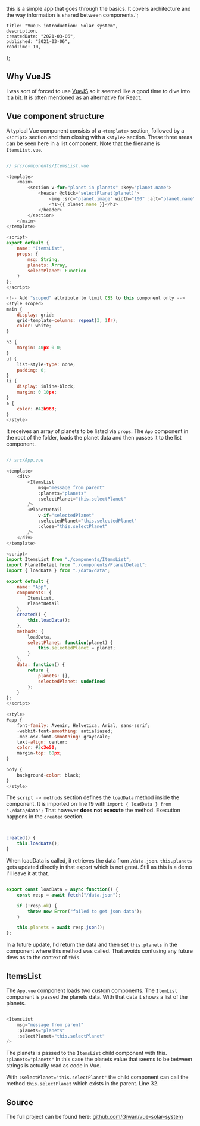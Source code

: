 this is a simple app that goes through the basics. 
It covers architecture and the way information is shared between components.`; 

    title: "VueJS introduction: Solar system",
    description,
    createdDate: "2021-03-06",
    published: "2021-03-06",
    readTime: 10,
};


## Why VueJS
I was sort of forced to use <a href="https://vuejs.org" target="_blank" rel="noopener">VueJS</a> so it seemed like a good time to dive into it a bit. 
It is often mentioned as an alternative for React. 

## Vue component structure
A typical Vue component consists of a `<template>` section, followed by a `<script>` section and then closing with a `<style>` section. 
These three areas can be seen here in a list component. Note that the filename is `ItemsList.vue`. 

```javascript

// src/components/ItemsList.vue

<template>
    <main>
        <section v-for="planet in planets" :key="planet.name">
            <header @click="selectPlanet(planet)">
                <img :src="planet.image" width="100" :alt="planet.name" />
                <h1>{{ planet.name }}</h1>
            </header>
        </section>
    </main>
</template>

<script>
export default {
    name: "ItemsList",
    props: {
        msg: String,
        planets: Array,
        selectPlanet: Function
    }
};
</script>

<!-- Add "scoped" attribute to limit CSS to this component only -->
<style scoped>
main {
    display: grid;
    grid-template-columns: repeat(3, 1fr);
    color: white;
}

h3 {
    margin: 40px 0 0;
}
ul {
    list-style-type: none;
    padding: 0;
}
li {
    display: inline-block;
    margin: 0 10px;
}
a {
    color: #42b983;
}
</style>


```
It receives an array of planets to be listed via `props`. 
The `App` component in the root of the folder, 
loads the planet data and then passes it to the list component. 

```javascript

// src/App.vue

<template>
    <div>
        <ItemsList
            msg="message from parent"
            :planets="planets"
            :selectPlanet="this.selectPlanet"
        />
        <PlanetDetail
            v-if="selectedPlanet"
            :selectedPlanet="this.selectedPlanet"
            :close="this.selectPlanet"
        />
    </div>
</template>

<script>
import ItemsList from "./components/ItemsList";
import PlanetDetail from "./components/PlanetDetail";
import { loadData } from "./data/data";

export default {
    name: "App",
    components: {
        ItemsList,
        PlanetDetail
    },
    created() {
        this.loadData();
    },
    methods: {
        loadData,
        selectPlanet: function(planet) {
            this.selectedPlanet = planet;
        }
    },
    data: function() {
        return {
            planets: [],
            selectedPlanet: undefined
        };
    }
};
</script>

<style>
#app {
    font-family: Avenir, Helvetica, Arial, sans-serif;
    -webkit-font-smoothing: antialiased;
    -moz-osx-font-smoothing: grayscale;
    text-align: center;
    color: #2c3e50;
    margin-top: 60px;
}

body {
    background-color: black;
}
</style>


```

The `script -> methods` section defines the `loadData` method inside the component. 
It is imported on line 19 with `import { loadData } from "./data/data";`
That however **does not execute** the method. Execution happens in the `created` section. 

```javascript


created() {
    this.loadData();
}
```

When loadData is called, it retrieves the data from `/data.json`. 
`this.planets` gets updated directly in that export which is not great. 
Still as this is a demo I'll leave it at that. 

```javascript

export const loadData = async function() {
    const resp = await fetch("/data.json");

    if (!resp.ok) {
        throw new Error("failed to get json data");
    }

    this.planets = await resp.json();
};

```

In a future update, I'd return the data and then set `this.planets` in the component where this method was called. 
That avoids confusing any future devs as to the context of `this`. 

## ItemsList
The `App.vue` component loads two custom components. 
The `ItemList` component is passed the planets data. 
With that data it shows a list of the planets. 

```javascript

<ItemsList
    msg="message from parent"
    :planets="planets"
    :selectPlanet="this.selectPlanet"
/>

```
The planets is passed to the `ItemsList` child component with this. 
`:planets="planets"` In this case the planets value that seems to be between strings is actually read as code in Vue.

With `:selectPlanet="this.selectPlanet"` the child component can call the method `this.selectPlanet` which exists in the parent. 
Line 32.

## Source

The full project can be found here: 
<a href="https://github.com/Giwan/vue-solar-system" target="_blank" rel="noopener">github.com/Giwan/vue-solar-system</a>
